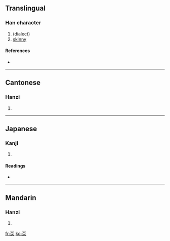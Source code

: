 ==Translingual==

===Han character===
{{Han char|rn=37|rad=大|as=04|sn=7|four=1043<sub>9</sub>|canj=一火大 (MFK)}}

# (dialect)
# [[skinny]]

====References====
* {{Han ref|kx=0250.161|dkj=05872|dj=0510.030|hdz=10529.080|uh=5940|ud=22848|bh=CAB1|bd=51889}}

----

==Cantonese==

===Hanzi===
{{yue-hanzi|jyut=|y=ngan1}}

# {{defn|Cantonese|sort=大04}}

----

==Japanese==

===Kanji===
{{ja-kanji|grade=|rs=大04}}

# {{defn|Japanese|sort=大04}}

====Readings====
* {{ja-readings|on=[[ぼう]] (bō)|kun=[[やせる]] (yaseru)}}

----

==Mandarin==

===Hanzi===
{{cmn-hanzi|pin=[[ēn]] ([[en1]]), [[máng]] ([[mang2]])|wg=en<sup>1</sup>, mang<sup>2</sup>}}

# {{defn|Mandarin|sort=大04}}

[[fr:奀]]
[[ko:奀]]